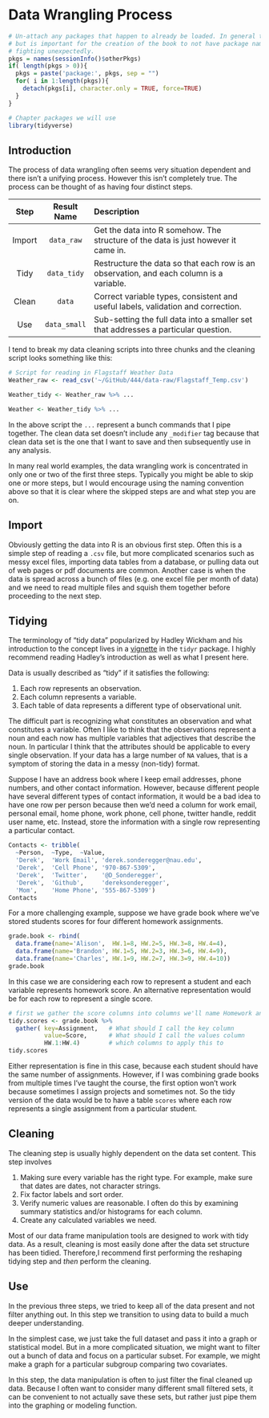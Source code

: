 # Data Wrangling Process{-}

```r
# Un-attach any packages that happen to already be loaded. In general this is unnecessary
# but is important for the creation of the book to not have package namespaces
# fighting unexpectedly.
pkgs = names(sessionInfo()$otherPkgs)
if( length(pkgs > 0)){
  pkgs = paste('package:', pkgs, sep = "")
  for( i in 1:length(pkgs)){
    detach(pkgs[i], character.only = TRUE, force=TRUE)
  }
}
```
```r
# Chapter packages we will use
library(tidyverse)
```

## Introduction
The process of data wrangling often seems very situation dependent and there isn't a unifying process. However this isn't completely true. The process can be thought of as having four distinct steps.

| **Step**  |  **Result Name** | Description                    |
|:---------:|:-----------:|:------------------------------------------------------------------------|
| Import    | `data_raw`   | Get the data into R somehow. The structure of the data is just however it came in. |
| Tidy      | `data_tidy`  | Restructure the data so that each row is an observation, and each column is a variable.|
| Clean     | `data`       | Correct variable types, consistent and useful labels, validation and correction.   |
| Use       | `data_small` | Sub-setting the full data into a smaller set that addresses a particular question. |


I tend to break my data cleaning scripts into three chunks and the cleaning script looks something like this:
```r
# Script for reading in Flagstaff Weather Data
Weather_raw <- read_csv('~/GitHub/444/data-raw/Flagstaff_Temp.csv')

Weather_tidy <- Weather_raw %>% ...

Weather <- Weather_tidy %>% ...
```

In the above script the `...` represent a bunch commands that I pipe together. The clean data set doesn't include any `_modifier` tag because that clean data set is the one that I want to save and then subsequently use in any analysis. 

In many real world examples, the data wrangling work is concentrated in only one or two of the first three steps. Typically you might be able to skip one or more steps, but I would encourage using the naming convention above so that it is clear where the skipped steps are and what step you are on.

## Import
Obviously getting the data into R is an obvious first step. Often this is a simple step of reading a `.csv` file, but more complicated scenarios such as messy excel files, importing data tables from a database, or pulling data out of web pages or pdf documents are common.  Another case is when the data is spread across a bunch of files (e.g. one excel file per month of data) and we need to read multiple files and squish them together before proceeding to the next step.

## Tidying 

The terminology of "tidy data" popularized by Hadley Wickham and his introduction to the concept lives in a [vignette](https://cran.r-project.org/web/packages/tidyr/vignettes/tidy-data.html) in the `tidyr` package. I highly recommend reading Hadley's introduction as well as what I present here. 

Data is usually described as "tidy" if it satisfies the following:

1. Each row represents an observation.
2. Each column represents a variable.
3. Each table of data represents a different type of observational unit.

The difficult part is recognizing what constitutes an observation and what constitutes a variable. Often I like to think that the observations represent a noun and each now has multiple variables that adjectives that describe the noun. In particular I think that the attributes should be applicable to every single observation. If your data has a large number of `NA` values, that is a symptom of storing the data in a messy (non-tidy) format. 

Suppose I have an address book where I keep email addresses, phone numbers, and other contact information.  However, because different people have several different types of contact information, it would be a bad idea to have one row per person because then we'd need a column for work email, personal email, home phone, work phone, cell phone, twitter handle, reddit user name, etc. Instead, store the information with a single row representing a particular contact.

```r
Contacts <- tribble(
  ~Person,  ~Type,  ~Value,
  'Derek',  'Work Email', 'derek.sonderegger@nau.edu',
  'Derek',  'Cell Phone', '970-867-5309',
  'Derek',  'Twitter',    '@D_Sonderegger',
  'Derek',  'Github',     'dereksonderegger',
  'Mom',    'Home Phone', '555-867-5309')
Contacts
```

For a more challenging example, suppose we have grade book where we've stored students scores for four different homework assignments.

```r
grade.book <- rbind(
  data.frame(name='Alison',  HW.1=8, HW.2=5, HW.3=8, HW.4=4),
  data.frame(name='Brandon', HW.1=5, HW.2=3, HW.3=6, HW.4=9),
  data.frame(name='Charles', HW.1=9, HW.2=7, HW.3=9, HW.4=10))
grade.book
```

In this case we are considering each row to represent a student and each variable represents homework score. An alternative representation would be for each row to represent a single score.

```r
# first we gather the score columns into columns we'll name Homework and Score
tidy.scores <- grade.book %>% 
  gather( key=Assignment,   # What should I call the key column
          value=Score,      # What should I call the values column
          HW.1:HW.4)        # which columns to apply this to
tidy.scores
```

Either representation is fine in this case, because each student should have the same number of assignments. However, if I was combining grade books from multiple times I've taught the course, the first option won't work because sometimes I assign projects and sometimes not. So the tidy version of the data would be to have a table `scores` where each row represents a single assignment from a particular student.

## Cleaning

The cleaning step is usually highly dependent on the data set content. This step involves 

1. Making sure every variable has the right type. For example, make sure that dates are dates, not character strings. 
2. Fix factor labels and sort order.
3. Verify numeric values are reasonable. I often do this by examining summary statistics and/or histograms for each column.
4. Create any calculated variables we need.

Most of our data frame manipulation tools are designed to work with tidy data. As a result, cleaning is most easily done after the data set structure has been tidied. Therefore,I recommend first performing the reshaping tidying step and *then* perform the cleaning. 


## Use
In the previous three steps, we tried to keep all of the data present and not filter anything out. In this step we transition to using data to build a much deeper understanding. 

In the simplest case, we just take the full dataset and pass it into a graph or statistical model. But in a more complicated situation, we might want to filter out a bunch of data and focus on a particular subset. For example, we might make a graph for a particular subgroup comparing two covariates. 

In this step, the data manipulation is often to just filter the final cleaned up data. Because I often want to consider many different small filtered sets, it can be convenient to not actually save these sets, but rather just pipe them into the graphing or modeling function.



